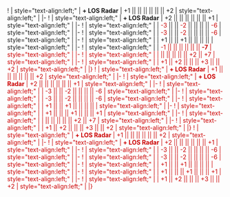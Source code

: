 {{Ship/EquipmentBonuses|Kai Ni|class=<includeonly>mw-collapsed</includeonly>}}
!{{GreenGunDP}}{{EquipmentLink|12.7cm Single High-angle Gun Mount Kai 2}}
| style="text-align:left;" | '''+ LOS Radar''' 
| +1 || || || || || || +2
| style="text-align:left;" | 
|-
!{{GreenGunDP}}{{EquipmentLink|12.7cm Twin High-angle Gun Mount Kai 2}}
| style="text-align:left;" | '''+ LOS Radar''' 
| +2 || || || || || || +1
| style="text-align:left;" | 
|-
! {{GreenGunDP}}{{EquipmentLink|5inch Twin Dual-purpose Gun Mount (Concentrated Deployment)}}
| style="text-align:left;" | 
| <font color=#CC0000>-3</font> || || <font color=#CC0000>-2</font> || || || || <font color=#CC0000>-6</font>
| style="text-align:left;" | 
|-
! {{GreenGunDP}}{{EquipmentLink|GFCS Mk.37 + 5inch Twin Dual-purpose Gun Mount (Concentrated Deployment)}}
| style="text-align:left;" | 
| <font color=#CC0000>-3</font> || || <font color=#CC0000>-2</font> || || || || <font color=#CC0000>-6</font>
| style="text-align:left;" | 
|-
! {{RedGunMedium}}{{EquipmentLink|Bofors 15.2cm Twin Gun Mount Model 1930}}
| style="text-align:left;" | 
| +1 || || +1 || || || || 
| style="text-align:left;" | 
|-
! {{TorpedoWeapon}}{{EquipmentLink|Type D Kouhyouteki Kai (Kouryuu Kai)}}
| style="text-align:left;" | 
| <font color=#CC0000>-1<font color=#CC0000> || || || || || || '''<font color=#CC0000>-7<font color=#CC0000>'''
| style="text-align:left;" | 
|-
! {{ArmorEquipment}}{{EquipmentLink|Arctic Camouflage (+ Arctic Equipment)}}
| style="text-align:left;" | 
| || || || || || +2 || +7
| style="text-align:left;" | 
|-
! {{Skilled Lookout}}{{EquipmentLink|Skilled Lookouts}}
| style="text-align:left;" | 
| +1 || +2 || || || +3 || || +2
| style="text-align:left;" | 
|}
{{Ship/EquipmentBonuses|Kai|class=<includeonly>mw-collapsed</includeonly>}}
!{{GreenGunDP}}{{EquipmentLink|12.7cm Single High-angle Gun Mount Kai 2}}
| style="text-align:left;" | '''+ LOS Radar''' 
| +1 || || || || || || +2
| style="text-align:left;" | 
|-
!{{GreenGunDP}}{{EquipmentLink|12.7cm Twin High-angle Gun Mount Kai 2}}
| style="text-align:left;" | '''+ LOS Radar''' 
| +2 || || || || || || +1
| style="text-align:left;" | 
|-
! {{GreenGunDP}}{{EquipmentLink|5inch Twin Dual-purpose Gun Mount (Concentrated Deployment)}}
| style="text-align:left;" | 
| <font color=#CC0000>-3</font> || || <font color=#CC0000>-2</font> || || || || <font color=#CC0000>-6</font>
| style="text-align:left;" | 
|-
! {{GreenGunDP}}{{EquipmentLink|GFCS Mk.37 + 5inch Twin Dual-purpose Gun Mount (Concentrated Deployment)}}
| style="text-align:left;" | 
| <font color=#CC0000>-3</font> || || <font color=#CC0000>-2</font> || || || || <font color=#CC0000>-6</font>
| style="text-align:left;" | 
|-
! {{RedGunMedium}}{{EquipmentLink|Bofors 15.2cm Twin Gun Mount Model 1930}}
| style="text-align:left;" | 
| +1 || || +1 || || || || 
| style="text-align:left;" | 
|-
! {{Seaplane}}{{EquipmentLink|S9 Osprey}}
| style="text-align:left;" | 
| +1 || || || +1 || || || +1
| style="text-align:left;" | 
|-
! {{ArmorEquipment}}{{EquipmentLink|Arctic Camouflage (+ Arctic Equipment)}}
| style="text-align:left;" | 
| || || || || || +2 || +7
| style="text-align:left;" | 
|-
! {{Skilled Lookout}}{{EquipmentLink|Skilled Lookouts}}
| style="text-align:left;" | 
| +1 || +2 || || || +3 || || +2
| style="text-align:left;" | 
|}
{{Ship/EquipmentBonuses||class=<includeonly>mw-collapsed</includeonly>}}
!{{GreenGunDP}}{{EquipmentLink|12.7cm Single High-angle Gun Mount Kai 2}}
| style="text-align:left;" | '''+ LOS Radar''' 
| +1 || || || || || || +2
| style="text-align:left;" | 
|-
!{{GreenGunDP}}{{EquipmentLink|12.7cm Twin High-angle Gun Mount Kai 2}}
| style="text-align:left;" | '''+ LOS Radar''' 
| +2 || || || || || || +1
| style="text-align:left;" | 
|-
! {{GreenGunDP}}{{EquipmentLink|5inch Twin Dual-purpose Gun Mount (Concentrated Deployment)}}
| style="text-align:left;" | 
| <font color=#CC0000>-3</font> || || <font color=#CC0000>-2</font> || || || || <font color=#CC0000>-6</font>
| style="text-align:left;" | 
|-
! {{GreenGunDP}}{{EquipmentLink|GFCS Mk.37 + 5inch Twin Dual-purpose Gun Mount (Concentrated Deployment)}}
| style="text-align:left;" | 
| <font color=#CC0000>-3</font> || || <font color=#CC0000>-2</font> || || || || <font color=#CC0000>-6</font>
| style="text-align:left;" | 
|-
! {{RedGunMedium}}{{EquipmentLink|Bofors 15.2cm Twin Gun Mount Model 1930}}
| style="text-align:left;" | 
| +1 || || +1 || || || || 
| style="text-align:left;" | 
|-
! {{Seaplane}}{{EquipmentLink|S9 Osprey}}
| style="text-align:left;" | 
| +1 || || || +1 || || || +1
| style="text-align:left;" | 
|-
! {{Skilled Lookout}}{{EquipmentLink|Skilled Lookouts}}
| style="text-align:left;" | 
| +1 || +2 || || || +3 || || +2
| style="text-align:left;" | 
|}